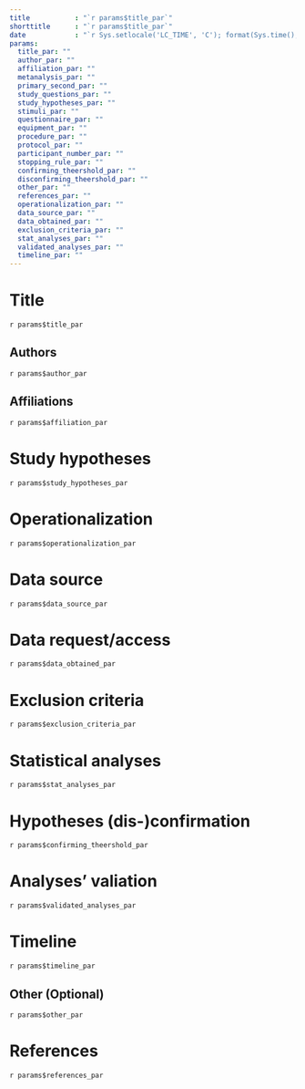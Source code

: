 ```yaml
---
title           : "`r params$title_par`"
shorttitle      : "`r params$title_par`"
date            : "`r Sys.setlocale('LC_TIME', 'C'); format(Sys.time(), '%d\\\\. %B %Y')`"
params:
  title_par: ""
  author_par: ""
  affiliation_par: ""
  metanalysis_par: ""
  primary_second_par: ""
  study_questions_par: ""
  study_hypotheses_par: ""
  stimuli_par: ""
  questionnaire_par: ""
  equipment_par: ""
  procedure_par: ""
  protocol_par: ""
  participant_number_par: ""
  stopping_rule_par: ""
  confirming_theershold_par: ""
  disconfirming_theershold_par: ""
  other_par: ""
  references_par: ""
  operationalization_par: ""
  data_source_par: ""
  data_obtained_par: ""
  exclusion_criteria_par: ""
  stat_analyses_par: ""
  validated_analyses_par: ""
  timeline_par: ""
---
```


<!-- This is a template that can be used for pre-registrating secondary analyses. 
This template was used so that it can 
be easily used within the shiny app. If you want to use it via the editor, you can just go on and edit the template.
However, make sure that you delete all R code in the template  (e.g., `r params$title_par`). You can still leave them
in the template but then the code will print empty spaces throughout the template-->

# Title

<!-- Here you can provide the title of the project. In case you are editing the title yourself, you can remove the `r params$title_par` part. -->

`r params$title_par`

## Authors

<!-- Here you can provide the authors' list together with the affiliations. -->

`r params$author_par`

## Affiliations

<!--  Authors' affiliations-->

`r params$affiliation_par`

# Study hypotheses

<!-- Provide a brief description of the relevant theory 
and formulize the hypothesis as precisely as possible. -->

`r params$study_hypotheses_par`

# Operationalization

<!-- State exactly how the variables specified in each hypothesis 
will be measured.  -->

`r params$operationalization_par`

# Data source

<!-- Specify the source of the obtained data. Also provide 
information about the context of the data source and clarify 
whether the data has been previously published. -->

`r params$data_source_par`

# Data request/access

<!-- Specify how the data will be requested or accessed. 
Clarify whether the data were already available and whether 
the dataset has been previously explored or analyzed. -->

`r params$data_obtained_par`

# Exclusion criteria

<!-- Specify whether there were any criteria for the 
exclusions of certain datasets, observations or time points.-->

`r params$exclusion_criteria_par`

# Statistical analyses

<!-- Specify the statistical model that will be used to analyze the data. 
Be as specific as possible and avoid ambiguity. -->

`r params$stat_analyses_par`

# Hypotheses (dis-)confirmation

<!-- Specify exactly how the hypothesis will be evaluated. 
Give specific criteria relevant to the used analytical 
model and framework (e.g., alpha-values, Bayes Factor, RMSEA).-->

`r params$confirming_theershold_par`

# Analyses' valiation

<!-- Indicate whether the proposed data-analyses have previously been 
validated on a subset of the data or a simulated dataset. 
If so, provide the data files and data syntax.-->

`r params$validated_analyses_par`

# Timeline

<!-- Provide the (foreseen) dates for the different steps 
in this preregistration form using.-->

`r params$timeline_par`

## Other (Optional)

<!-- Further comments -->

`r params$other_par`

# References

<!-- Included references -->

`r params$references_par`

## 
\vspace{-2pc}
\setlength{\parindent}{-0.5in}
\setlength{\leftskip}{-1in}
\setlength{\parskip}{8pt}
\noindent
